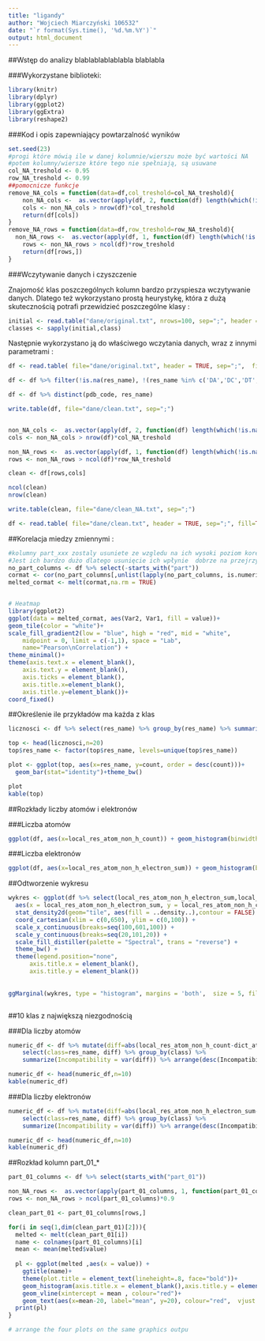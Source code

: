 ```yaml
---
title: "ligandy"
author: "Wojciech Miarczyński 106532"
date: "`r format(Sys.time(), '%d.%m.%Y')`"
output: html_document
---
```

##Wstęp do analizy
blablablablablabla
blablabla

###Wykorzystane biblioteki:

```r
library(knitr)
library(dplyr)
library(ggplot2)
library(ggExtra)
library(reshape2)
```

###Kod i opis zapewniający powtarzalność wyników

```r
set.seed(23)
#progi które mówią ile w danej kolumnie/wierszu może być wartości NA
#potem kolumny/wiersze które tego nie spełniają, są usuwane
col_NA_treshold <- 0.95
row_NA_treshold <- 0.99
##pomocnicze funkcje
remove_NA_cols = function(data=df,col_treshold=col_NA_treshold){
    non_NA_cols <-  as.vector(apply(df, 2, function(df) length(which(!is.na(df)))))
    cols <- non_NA_cols > nrow(df)*col_treshold
    return(df[cols])
}
remove_NA_rows = function(data=df,row_treshold=row_NA_treshold){
  non_NA_rows <-  as.vector(apply(df, 1, function(df) length(which(!is.na(df)))))
    rows <- non_NA_rows > ncol(df)*row_treshold
    return(df[rows,])
}
```

###Wczytywanie danych i czyszczenie 

Znajomość klas poszczególnych kolumn bardzo przyspiesza wczytywanie danych. Dlatego też wykorzystano prostą heurystykę, która z dużą skutecznością potrafi przewidzieć poszczególne klasy :
```r
initial <- read.table("dane/original.txt", nrows=100, sep=";", header = TRUE)
classes <- sapply(initial,class)
```

Następnie wykorzystano ją do właściwego wczytania danych, wraz z innymi parametrami :

```r
df <- read.table( file="dane/original.txt", header = TRUE, sep=";",  fill=TRUE, strip.white = TRUE, blank.lines.skip = TRUE, na.strings = c("nan","NA"))
```

```r
df <- df %>% filter(!is.na(res_name), !(res_name %in% c('DA','DC','DT', 'DU', 'DG', 'DI','UNK', 'UNX', 'UNL', 'PR', 'PD', 'Y1', 'EU', 'N', '15P', 'UQ', 'PX4', 'NAN')))
```

```r
df <- df %>% distinct(pdb_code, res_name)
```

```r
write.table(df, file="dane/clean.txt", sep=";")


non_NA_cols <-  as.vector(apply(df, 2, function(df) length(which(!is.na(df)))))
cols <- non_NA_cols > nrow(df)*col_NA_treshold

non_NA_rows <-  as.vector(apply(df, 1, function(df) length(which(!is.na(df)))))
rows <- non_NA_rows > ncol(df)*row_NA_treshold

clean <- df[rows,cols]

ncol(clean)
nrow(clean)

write.table(clean, file="dane/clean_NA.txt", sep=";")
```

```r
df <- read.table( file="dane/clean.txt", header = TRUE, sep=";", fill=TRUE, strip.white = TRUE, blank.lines.skip = TRUE, na.strings = c("nan","NA"))
```


##Korelacja miedzy zmiennymi :
```r
#kolumny part_xxx zostaly usuniete ze wzgledu na ich wysoki poziom korelacji. 
#Jest ich bardzo dużo dlatego usunięcie ich wpłynie  dobrze na przejrzystość wykresu
no_part_columns <- df %>% select(-starts_with("part")) 
cormat <- cor(no_part_columns[,unlist(lapply(no_part_columns, is.numeric))], use="complete.obs")
melted_cormat <- melt(cormat,na.rm = TRUE)


# Heatmap
library(ggplot2)
ggplot(data = melted_cormat, aes(Var2, Var1, fill = value))+
geom_tile(color = "white")+
scale_fill_gradient2(low = "blue", high = "red", mid = "white", 
    midpoint = 0, limit = c(-1,1), space = "Lab", 
    name="Pearson\nCorrelation") +
theme_minimal()+
theme(axis.text.x = element_blank(),
    axis.text.y = element_blank(),
    axis.ticks = element_blank(),
    axis.title.x=element_blank(),
    axis.title.y=element_blank())+
coord_fixed() 

```

##Określenie ile przykładów ma każda z klas

```r

licznosci <- df %>% select(res_name) %>% group_by(res_name) %>% summarise(count=n()) %>% arrange(desc(count))

top <- head(licznosci,n=20)
top$res_name <- factor(top$res_name, levels=unique(top$res_name))

plot <- ggplot(top, aes(x=res_name, y=count, order = desc(count)))+
  geom_bar(stat="identity")+theme_bw()

plot
kable(top)

```

##Rozkłady liczby atomów  i elektronów

###Liczba atomów
```r
ggplot(df, aes(x=local_res_atom_non_h_count)) + geom_histogram(binwidth=1.5) + theme_bw() 
```


###Liczba elektronów

```r
ggplot(df, aes(x=local_res_atom_non_h_electron_sum)) + geom_histogram(binwidth=5) + theme_bw() 
```

##Odtworzenie wykresu

```r

wykres <- ggplot(df %>% select(local_res_atom_non_h_electron_sum,local_res_atom_non_h_count), 
  aes(x = local_res_atom_non_h_electron_sum, y = local_res_atom_non_h_count)) + 
  stat_density2d(geom="tile", aes(fill = ..density..),contour = FALSE) + 
  coord_cartesian(xlim = c(0,650), ylim = c(0,100)) +
  scale_x_continuous(breaks=seq(100,601,100)) +
  scale_y_continuous(breaks=seq(20,101,20)) +
  scale_fill_distiller(palette = "Spectral", trans = "reverse") +
  theme_bw() +
  theme(legend.position="none",
      axis.title.x = element_blank(),
      axis.title.y = element_blank())
      
  
ggMarginal(wykres, type = "histogram", margins = 'both',  size = 5, fill = "#FF0000", col = "#000000", binwidth=5)



```

##10 klas z największą niezgodnością


###Dla liczby atomów
```r

numeric_df <- df %>% mutate(diff=abs(local_res_atom_non_h_count-dict_atom_non_h_count))  %>%
    select(class=res_name, diff) %>% group_by(class) %>% 
    summarize(Incompatibility = var(diff)) %>% arrange(desc(Incompatibility))

numeric_df <- head(numeric_df,n=10)
kable(numeric_df)


```

###Dla liczby elektronów

```r

numeric_df <- df %>% mutate(diff=abs(local_res_atom_non_h_electron_sum-dict_atom_non_h_electron_sum))  %>%
    select(class=res_name, diff) %>% group_by(class) %>% 
    summarize(Incompatibility = var(diff)) %>% arrange(desc(Incompatibility))

numeric_df <- head(numeric_df,n=10)
kable(numeric_df)
```


##Rozkład kolumn part_01_*

```r
part_01_columns <- df %>% select(starts_with("part_01"))

non_NA_rows <-  as.vector(apply(part_01_columns, 1, function(part_01_columns) length(which(!is.na(part_01_columns)))))
rows <- non_NA_rows > ncol(part_01_columns)*0.9

clean_part_01 <- part_01_columns[rows,]

for(i in seq(1,dim(clean_part_01)[2])){
  melted <- melt(clean_part_01[i])
  name <- colnames(part_01_columns)[i]
  mean <- mean(melted$value)
  
  pl <- ggplot(melted ,aes(x = value)) + 
    ggtitle(name)+
    theme(plot.title = element_text(lineheight=.8, face="bold"))+
    geom_histogram(axis.title.x = element_blank(),axis.title.y = element_blank())+
    geom_vline(xintercept = mean , colour="red")+
    geom_text(aes(x=mean-20, label="mean", y=20), colour="red",  vjust = -2, text=element_text(size=11))
  print(pl)
}

# arrange the four plots on the same graphics outpu

```





